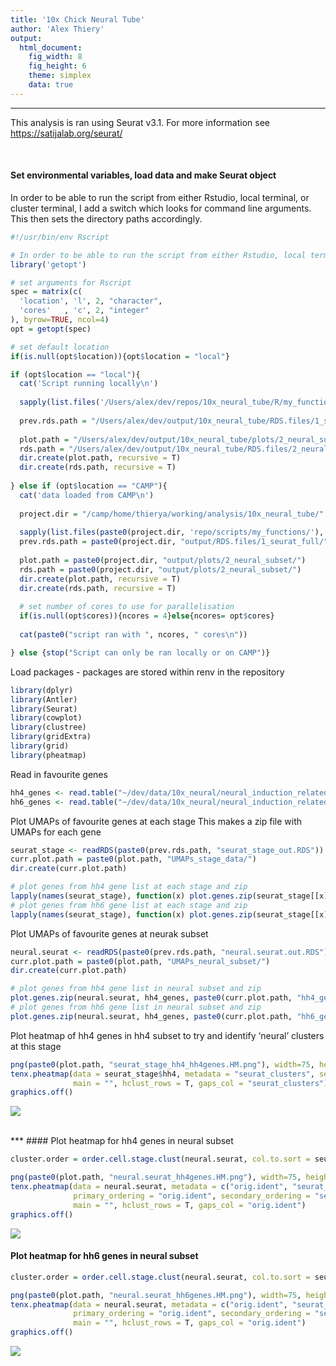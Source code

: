 ```yaml
---
title: '10x Chick Neural Tube'
author: 'Alex Thiery'
output:
  html_document:
    fig_width: 8
    fig_height: 6
    theme: simplex
    data: true
---
```

***
This analysis is ran using Seurat v3.1. For more information see <https://satijalab.org/seurat/>

<br />

#### Set environmental variables, load data and make Seurat object

In order to be able to run the script from either Rstudio, local terminal, or cluster terminal, I add a switch which looks for command line arguments. This then sets the directory paths accordingly.


```r
#!/usr/bin/env Rscript

# In order to be able to run the script from either Rstudio, local terminal, or cluster terminal, I add a switch which looks for command line arguments. This then sets the directory paths accordingly.
library('getopt')

# set arguments for Rscript
spec = matrix(c(
  'location', 'l', 2, "character",
  'cores'   , 'c', 2, "integer"
), byrow=TRUE, ncol=4)
opt = getopt(spec)

# set default location
if(is.null(opt$location)){opt$location = "local"}

if (opt$location == "local"){
  cat('Script running locally\n')
  
  sapply(list.files('/Users/alex/dev/repos/10x_neural_tube/R/my_functions/', full.names = T), source)
  
  prev.rds.path = "/Users/alex/dev/output/10x_neural_tube/RDS.files/1_seurat_full/"
  
  plot.path = "/Users/alex/dev/output/10x_neural_tube/plots/2_neural_subset/"
  rds.path = "/Users/alex/dev/output/10x_neural_tube/RDS.files/2_neural_subset/"
  dir.create(plot.path, recursive = T)
  dir.create(rds.path, recursive = T)
  
} else if (opt$location == "CAMP"){
  cat('data loaded from CAMP\n')
    
  project.dir = "/camp/home/thierya/working/analysis/10x_neural_tube/"
  
  sapply(list.files(paste0(project.dir, 'repo/scripts/my_functions/'), full.names = T), source)
  prev.rds.path = paste0(project.dir, "output/RDS.files/1_seurat_full/")
  
  plot.path = paste0(project.dir, "output/plots/2_neural_subset/")
  rds.path = paste0(project.dir, "output/plots/2_neural_subset/")
  dir.create(plot.path, recursive = T)
  dir.create(rds.path, recursive = T)
  
  # set number of cores to use for parallelisation
  if(is.null(opt$cores)){ncores = 4}else{ncores= opt$cores}
  
  cat(paste0("script ran with ", ncores, " cores\n"))

} else {stop("Script can only be ran locally or on CAMP")}
```

Load packages - packages are stored within renv in the repository
```r
library(dplyr)
library(Antler)
library(Seurat)
library(cowplot)
library(clustree)
library(gridExtra)
library(grid)
library(pheatmap)
```

Read in favourite genes
```r
hh4_genes <- read.table("~/dev/data/10x_neural/neural_induction_related_genes_HH4.txt", stringsAsFactors = F)[,1]
hh6_genes <- read.table("~/dev/data/10x_neural/neural_induction_related_genes_HH6.txt", stringsAsFactors = F)[,1]
```

Plot UMAPs of favourite genes at each stage
This makes a zip file with UMAPs for each gene
```r
seurat_stage <- readRDS(paste0(prev.rds.path, "seurat_stage_out.RDS"))
curr.plot.path = paste0(plot.path, "UMAPs_stage_data/")
dir.create(curr.plot.path)

# plot genes from hh4 gene list at each stage and zip
lapply(names(seurat_stage), function(x) plot.genes.zip(seurat_stage[[x]], hh4_genes, paste0(curr.plot.path, "hh4_genes_UMAPs/", x, "/")))
# plot genes from hh6 gene list at each stage and zip
lapply(names(seurat_stage), function(x) plot.genes.zip(seurat_stage[[x]], hh6_genes, paste0(curr.plot.path, "hh6_genes_UMAPs/", x, "/")))
```

Plot UMAPs of favourite genes at neurak subset
```r
neural.seurat <- readRDS(paste0(prev.rds.path, "neural.seurat.out.RDS"))
curr.plot.path = paste0(plot.path, "UMAPs_neural_subset/")
dir.create(curr.plot.path)

# plot genes from hh4 gene list in neural subset and zip
plot.genes.zip(neural.seurat, hh4_genes, paste0(curr.plot.path, "hh4_genes_UMAPs/"))
# plot genes from hh6 gene list in neural subset and zip
plot.genes.zip(neural.seurat, hh4_genes, paste0(curr.plot.path, "hh6_genes_UMAPs/"))
```

Plot heatmap of hh4 genes in hh4 subset to try and identify 'neural' clusters at this stage
```r
png(paste0(plot.path, "seurat_stage_hh4_hh4genes.HM.png"), width=75, height=100, units = "cm", res = 200)
tenx.pheatmap(data = seurat_stage$hh4, metadata = "seurat_clusters", selected_genes = hh4_genes[hh4_genes %in% rownames(seurat_stage$hh4)],
              main = "", hclust_rows = T, gaps_col = "seurat_clusters")
graphics.off()
```

![](/Users/alex/dev/output/10x_neural_tube/plots/2_neural_subset/seurat_stage_hh4_hh4genes.HM.png)

<br />
***
#### Plot heatmap for hh4 genes in neural subset
```r
cluster.order = order.cell.stage.clust(neural.seurat, col.to.sort = seurat_clusters, sort.by = orig.ident)

png(paste0(plot.path, "neural.seurat_hh4genes.HM.png"), width=75, height=100, units = "cm", res = 200)
tenx.pheatmap(data = neural.seurat, metadata = c("orig.ident", "seurat_clusters"), selected_genes = hh4_genes[hh4_genes %in% rownames(neural.seurat)],
              primary_ordering = "orig.ident", secondary_ordering = "seurat_clusters",
              main = "", hclust_rows = T, gaps_col = "orig.ident")
graphics.off()
```

![](/Users/alex/dev/output/10x_neural_tube/plots/2_neural_subset/neural.seurat_hh4genes.HM.png)

#### Plot heatmap for hh6 genes in neural subset
```r
cluster.order = order.cell.stage.clust(neural.seurat, col.to.sort = seurat_clusters, sort.by = orig.ident)

png(paste0(plot.path, "neural.seurat_hh6genes.HM.png"), width=75, height=100, units = "cm", res = 200)
tenx.pheatmap(data = neural.seurat, metadata = c("orig.ident", "seurat_clusters"), selected_genes = hh6_genes[hh6_genes %in% rownames(neural.seurat)],
              primary_ordering = "orig.ident", secondary_ordering = "seurat_clusters",
              main = "", hclust_rows = T, gaps_col = "orig.ident")
graphics.off()
```

![](/Users/alex/dev/output/10x_neural_tube/plots/2_neural_subset/neural.seurat_hh6genes.HM.png)